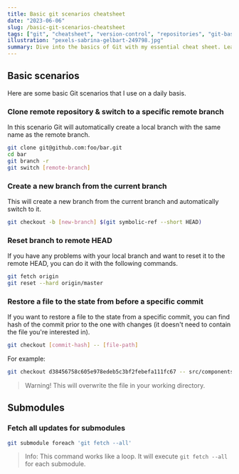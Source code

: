 ```yaml
---
title: Basic git scenarios cheatsheet
date: "2023-06-06"
slug: /basic-git-scenarios-cheatsheet
tags: ["git", "cheatsheet", "version-control", "repositories", "git-basics"]
illustration: "pexels-sabrina-gelbart-249798.jpg"
summary: Dive into the basics of Git with my essential cheat sheet. Learn simple commits, branching, merging, and more. Navigate your repositories with ease!"
---
```


## Basic scenarios

Here are some basic Git scenarios that I use on a daily basis.

### Clone remote repository & switch to a specific remote branch

In this scenario Git will automatically create a local branch with the same name as the remote branch.

```bash
git clone git@github.com:foo/bar.git
cd bar
git branch -r
git switch [remote-branch]
```

### Create a new branch from the current branch

This will create a new branch from the current branch and automatically switch to it.

```bash
git checkout -b [new-branch] $(git symbolic-ref --short HEAD)
```

### Reset branch to remote HEAD

If you have any problems with your local branch and want to reset it to the remote HEAD, you can do it with the following commands.

```bash
git fetch origin
git reset --hard origin/master
```

### Restore a file to the state from before a specific commit

If you want to restore a file to the state from a specific commit, you can find hash of the commit prior to the one with changes (it doesn't need to contain the file you're interested in).

```bash
git checkout [commit-hash] -- [file-path]
```

For example:

```bash
git checkout d38456758c605e978edeb5c3bf2febefa111fc67 -- src/components/modules/Form.tsxgit checkout d38456758c605e978edeb5c3bf2febefa111fc67 -- src/components/modules/Form.tsx
```

> Warning! This will overwrite the file in your working directory.

## Submodules

### Fetch all updates for submodules

```bash
git submodule foreach 'git fetch --all'
```

> Info: This command works like a loop. It will execute `git fetch --all` for each submodule.
